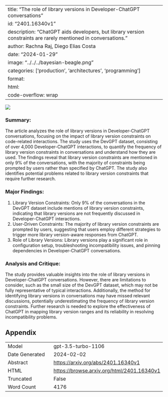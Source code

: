 
---
title: "The role of library versions in Developer-ChatGPT conversations"
id: "2401.16340v1"
description: "ChatGPT aids developers, but library version constraints are rarely mentioned in conversations."
author: Rachna Raj, Diego Elias Costa
date: "2024-01-29"
image: "../../../bayesian-beagle.png"
categories: ['production', 'architectures', 'programming']
format:
  html:
    code-overflow: wrap
---

![](None)

### Summary:
The article analyzes the role of library versions in Developer-ChatGPT conversations, focusing on the impact of library version constraints on code-related interactions. The study uses the DevGPT dataset, consisting of over 4,000 Developer-ChatGPT interactions, to quantify the frequency of library version constraints in conversations and understand how they are used. The findings reveal that library version constraints are mentioned in only 9% of the conversations, with the majority of constraints being prompted by users rather than specified by ChatGPT. The study also identifies potential problems related to library version constraints that require further research.

### Major Findings:
1. Library Version Constraints: Only 9% of the conversations in the DevGPT dataset include mentions of library version constraints, indicating that library versions are not frequently discussed in Developer-ChatGPT interactions.
2. User-Driven Constraints: The majority of library version constraints are prompted by users, suggesting that users employ different strategies to trigger more library version-aware responses from ChatGPT.
3. Role of Library Versions: Library versions play a significant role in configuration setup, troubleshooting incompatibility issues, and pinning dependencies in Developer-ChatGPT conversations.

### Analysis and Critique:
The study provides valuable insights into the role of library versions in Developer-ChatGPT conversations. However, there are limitations to consider, such as the small size of the DevGPT dataset, which may not be fully representative of typical interactions. Additionally, the method for identifying library versions in conversations may have missed relevant discussions, potentially underestimating the frequency of library version constraints. Further research is needed to explore the effectiveness of ChatGPT in mapping library version ranges and its reliability in resolving incompatibility problems.

## Appendix

|          |          |
|----------|----------|
| Model     | gpt-3.5-turbo-1106       |
| Date Generated     | 2024-02-02       |
| Abstract | [https://arxiv.org/abs/2401.16340v1](https://arxiv.org/abs/2401.16340v1)        |
| HTML     | [https://browse.arxiv.org/html/2401.16340v1](https://browse.arxiv.org/html/2401.16340v1)       |
| Truncated       | False       |
| Word Count       | 4176       |